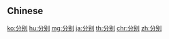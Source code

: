 {{also|分別}}
==Chinese==
{{zh-see|分別}}

[[ko:分别]]
[[hu:分别]]
[[mg:分别]]
[[ja:分别]]
[[th:分别]]
[[chr:分别]]
[[zh:分别]]
